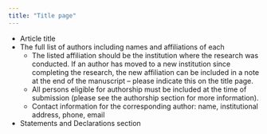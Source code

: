 ```yaml
---
title: "Title page"
---
```


- Article title
- The full list of authors including names and affiliations of each
    - The listed affiliation should be the institution where the research was
    conducted. If an author has moved to a new institution since completing the
    research, the new affiliation can be included in a note at the end of the
    manuscript – please indicate this on the title page.
    - All persons eligible for authorship must be included at the time of
    submission (please see the authorship section for more information).
    - Contact information for the corresponding author: name, institutional
    address, phone, email
- Statements and Declarations section  
